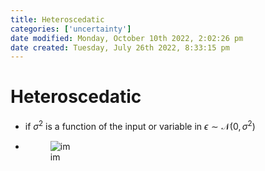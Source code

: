 ```yaml
---
title: Heteroscedatic
categories: ['uncertainty']
date modified: Monday, October 10th 2022, 2:02:26 pm
date created: Tuesday, July 26th 2022, 8:33:15 pm
---
```


# Heteroscedatic
- if $\sigma^{2}$ is a function of the input or variable in $\epsilon \sim \mathcal{N}(0, \sigma^{2})$
- ![im](images/Pasted%20image%2020220323153054.png)



